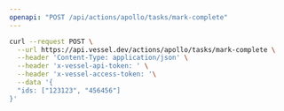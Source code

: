 ```yaml
---
openapi: "POST /api/actions/apollo/tasks/mark-complete"
---
```


<RequestExample>

```bash Request
curl --request POST \
  --url https://api.vessel.dev/actions/apollo/tasks/mark-complete \
  --header 'Content-Type: application/json' \
  --header 'x-vessel-api-token: ' \
  --header 'x-vessel-access-token: '\
  --data '{
  "ids: ["123123", "456456"]
}'
```

</RequestExample>
